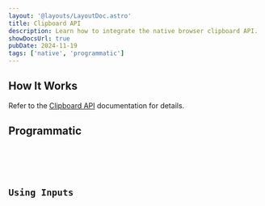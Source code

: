 ```yaml
---
layout: '@layouts/LayoutDoc.astro'
title: Clipboard API
description: Learn how to integrate the native browser clipboard API.
showDocsUrl: true
pubDate: 2024-11-19
tags: ['native', 'programmatic']
---
```




## How It Works

Refer to the [Clipboard API](https://developer.mozilla.org/en-US/docs/Web/API/Clipboard_API) documentation for details.

## Programmatic

<Preview client:visible>
	<Fragment slot="preview">
		<Example />
	</Fragment>
	<Fragment slot="code">
		<Code code={ExampleRaw} lang="astro" />
	</Fragment>
</Preview>

## Using Inputs

<Preview client:visible>
	<Fragment slot="preview">
		<ExampleInput />
	</Fragment>
	<Fragment slot="code">
		<Code code={ExampleInputRaw} lang="astro" />
	</Fragment>
</Preview>
